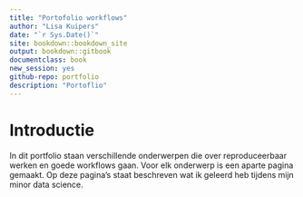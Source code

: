 ```yaml
--- 
title: "Portofolio workflows"
author: "Lisa Kuipers"
date: "`r Sys.Date()`"
site: bookdown::bookdown_site
output: bookdown::gitbook
documentclass: book
new_session: yes
github-repo: portfolio
description: "Portoflio"
---
```


# Introductie

In dit portfolio staan verschillende onderwerpen die over reproduceerbaar werken en goede workflows gaan. Voor elk onderwerp is een aparte pagina gemaakt. Op deze pagina's staat beschreven wat ik geleerd heb tijdens mijn minor data science.
